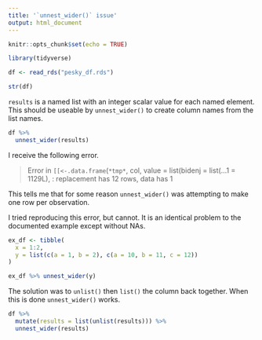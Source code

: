 ```yaml
---
title: '`unnest_wider()` issue'
output: html_document
---
```


```r
knitr::opts_chunk$set(echo = TRUE)
```


```r
library(tidyverse)

df <- read_rds("pesky_df.rds")

str(df)
```


`results` is a named list with an integer scalar value for each named element. This should be useable by `unnest_wider()` to create column names from the list names. 

```r
df %>% 
  unnest_wider(results)
```

I receive the following error.

> Error in `[[<-.data.frame`(`*tmp*`, col, value = list(bidenj = list(...1 = 1129L), : replacement has 12 rows, data has 1

This tells me that for some reason `unnest_wider()` was attempting to make one row per observation.

I tried reproducing this error, but cannot. It is an identical problem to the documented example except without NAs. 

```r
ex_df <- tibble(
  x = 1:2,
  y = list(c(a = 1, b = 2), c(a = 10, b = 11, c = 12))
)

ex_df %>% unnest_wider(y)
```

The solution was to `unlist()` then `list()` the column back together. When this is done `unnest_wider()` works. 

```r
df %>% 
  mutate(results = list(unlist(results))) %>% 
  unnest_wider(results)
```


